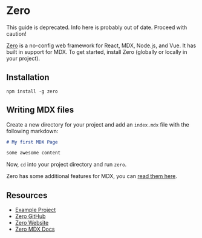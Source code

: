 
# Zero

<Note>
  This guide is deprecated.
  Info here is probably out of date.
  Proceed with caution!
</Note>

[Zero](https://zeroserver.io) is a no-config web framework for React, MDX,
Node.js, and Vue. It has built in support for MDX. To get started, install
Zero (globally or locally in your project).

## Installation

```shell
npm install -g zero
```

## Writing MDX files

Create a new directory for your project and add an `index.mdx` file with the
following markdown:

```markdown
# My first MDX Page

some awesome content
```

Now, `cd` into your project directory and run `zero`.

Zero has some additional features for MDX, you can [read them here](https://github.com/remoteinterview/zero/tree/master/docs/mdx).

## Resources

- [Example Project](https://github.com/mdx-js/mdx/tree/9d5d000d749de0294cc3577f3c9b4db372dbc296/examples/zero)
- [Zero GitHub](https://github.com/remoteinterview/zero/)
- [Zero Website](https://zeroserver.io/)
- [Zero MDX Docs](https://github.com/remoteinterview/zero/tree/master/docs/mdx)

